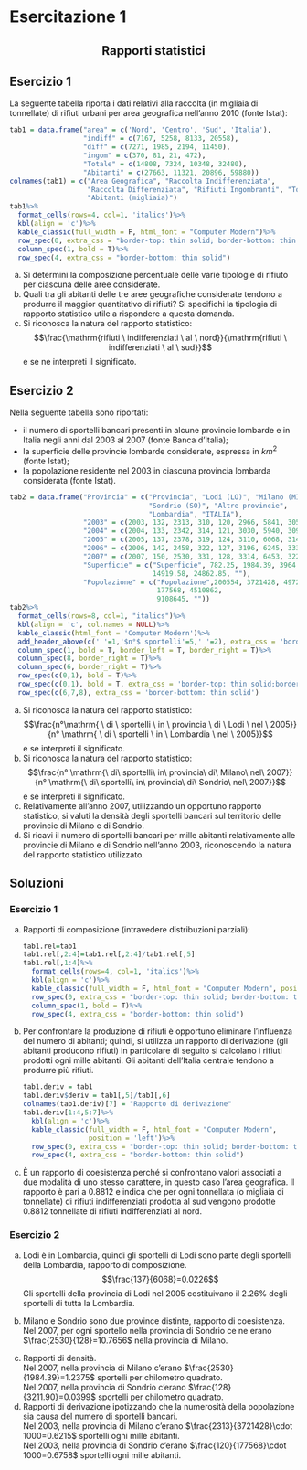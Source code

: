 # Esercitazione 1 

<center><h2>**Rapporti statistici**</h2></center>

## Esercizio 1

La seguente tabella riporta i dati relativi alla raccolta (in migliaia di tonnellate) di rifiuti urbani per area geografica nell'anno 2010 (fonte Istat):

```r
tab1 = data.frame("area" = c('Nord', 'Centro', 'Sud', 'Italia'),
                  "indiff" = c(7167, 5258, 8133, 20558),
                  "diff" = c(7271, 1985, 2194, 11450),
                  "ingom" = c(370, 81, 21, 472),
                  "Totale" = c(14808, 7324, 10348, 32480),
                  "Abitanti" = c(27663, 11321, 20896, 59880))
colnames(tab1) = c("Area Geografica", "Raccolta Indifferenziata", 
                   "Raccolta Differenziata", "Rifiuti Ingombranti", "Totale",
                   "Abitanti (migliaia)")
tab1%>%
  format_cells(rows=4, col=1, 'italics')%>%
  kbl(align = 'c')%>%
  kable_classic(full_width = F, html_font = "Computer Modern")%>%
  row_spec(0, extra_css = "border-top: thin solid; border-bottom: thin solid")%>%
  column_spec(1, bold = T)%>%
  row_spec(4, extra_css = "border-bottom: thin solid")
```

<ol type="a">
  <li> Si determini la composizione percentuale delle varie tipologie di rifiuto per ciascuna delle aree considerate.</li>
  <li> Quali tra gli abitanti delle tre aree geografiche considerate tendono a produrre il maggior quantitativo di rifiuti? Si specifichi la tipologia di rapporto statistico utile a rispondere a questa domanda.</li>
  <li>Si riconosca la natura del rapporto statistico: $$\frac{\mathrm{rifiuti \ indifferenziati \ al \ nord}}{\mathrm{rifiuti \ indifferenziati \ al \ sud}}$$ e se ne interpreti il significato. </li>
</ol>

## Esercizio 2

Nella seguente tabella sono riportati:

* il numero di sportelli bancari presenti in alcune provincie lombarde e in Italia negli anni dal 2003 al 2007 (fonte Banca d'Italia);
* la superficie delle provincie lombarde considerate, espressa in $km^2$ (fonte Istat);
* la popolazione residente nel 2003 in ciascuna provincia lombarda considerata (fonte Istat).

```r
tab2 = data.frame("Provincia" = c("Provincia", "Lodi (LO)", "Milano (MI)", "Pavia (PV)", 
                                  "Sondrio (SO)", "Altre provincie", 
                                  "Lombardia", "ITALIA"),
                  "2003" = c(2003, 132, 2313, 310, 120, 2966, 5841, 30502),
                  "2004" = c(2004, 133, 2342, 314, 121, 3030, 5940, 30946),
                  "2005" = c(2005, 137, 2378, 319, 124, 3110, 6068, 31498),
                  "2006" = c(2006, 142, 2458, 322, 127, 3196, 6245, 33333),
                  "2007" = c(2007, 150, 2530, 331, 128, 3314, 6453, 32225),
                  "Superficie" = c("Superficie", 782.25, 1984.39, 3964.73, 3211.30,
                                   14919.58, 24862.85, ""),
                  "Popolazione" = c("Popolazione",200554, 3721428, 497233, 
                                    177568, 4510862,
                                    9108645, ""))
tab2%>%
  format_cells(rows=8, col=1, "italics")%>%
  kbl(align = 'c', col.names = NULL)%>%
  kable_classic(html_font = 'Computer Modern')%>%
  add_header_above(c(' '=1,'$n°$ sportelli'=5,' '=2), extra_css = 'border-top: ')%>%
  column_spec(1, bold = T, border_left = T, border_right = T)%>%
  column_spec(8, border_right = T)%>%
  column_spec(6, border_right = T)%>%
  row_spec(c(0,1), bold = T)%>%
  row_spec(c(0,1), bold = T, extra_css = 'border-top: thin solid;border-bottom: thin solid')%>%
  row_spec(c(6,7,8), extra_css = 'border-bottom: thin solid')
```


<ol type="a">
  <li> 	Si riconosca la natura del rapporto statistico: $$\frac{n°\mathrm{ \ di \  sportelli \ in \ provincia \ di \ Lodi \ nel \ 2005}}{n° \mathrm{ \ di \ sportelli \ in \ Lombardia \ nel \ 2005}}$$ e se interpreti il significato.</li>
  <li> 	Si riconosca la natura del rapporto statistico: $$\frac{n° \mathrm{\ di\ sportelli\ in\ provincia\ di\ Milano\ nel\ 2007}}{n° \mathrm{\ di\ sportelli\ in\ provincia\ di\ Sondrio\ nel\ 2007}}$$ e se interpreti il significato.</li>
  <li> Relativamente all'anno 2007, utilizzando un opportuno rapporto statistico, si valuti la densità degli sportelli bancari sul territorio delle provincie di Milano e di Sondrio. </li>
  <li> Si ricavi il numero di sportelli bancari per mille abitanti relativamente alle provincie di Milano e di Sondrio nell'anno 2003, riconoscendo la natura del rapporto statistico utilizzato.</li>
</ol>

## Soluzioni {-}

### Esercizio 1 {-}

<ol type="a">
  <li> 	Rapporti di composizione (intravedere distribuzioni parziali): 
```r
tab1.rel=tab1
tab1.rel[,2:4]=tab1.rel[,2:4]/tab1.rel[,5]
tab1.rel[,1:4]%>%
  format_cells(rows=4, col=1, 'italics')%>%
  kbl(align = 'c')%>%
  kable_classic(full_width = F, html_font = "Computer Modern", position = 'left')%>%
  row_spec(0, extra_css = "border-top: thin solid; border-bottom: thin solid")%>%
  column_spec(1, bold = T)%>%
  row_spec(4, extra_css = "border-bottom: thin solid")
``` 
  </li>
  <li> Per confrontare la produzione di rifiuti è opportuno eliminare l’influenza del numero di abitanti; quindi, si utilizza un rapporto di derivazione (gli abitanti producono rifiuti) in particolare di seguito si calcolano i rifiuti prodotti ogni mille abitanti. Gli abitanti dell’Italia centrale tendono a produrre più rifiuti.
```r
tab1.deriv = tab1
tab1.deriv$deriv = tab1[,5]/tab1[,6]
colnames(tab1.deriv)[7] = "Rapporto di derivazione"
tab1.deriv[1:4,5:7]%>%
  kbl(align = 'c')%>%
  kable_classic(full_width = F, html_font = "Computer Modern", 
                position = 'left')%>%
  row_spec(0, extra_css = "border-top: thin solid; border-bottom: thin solid")%>%
  row_spec(4, extra_css = "border-bottom: thin solid")

```

  </li>
  <li>  È un rapporto di coesistenza perché si confrontano valori associati a due modalità di uno stesso carattere, in questo caso l’area geografica. Il rapporto è pari a $0.8812$ e indica che per ogni tonnellata (o migliaia di tonnellate) di rifiuti indifferenziati prodotta al sud vengono prodotte $0.8812$ tonnellate di rifiuti indifferenziati al nord.</li>
</ol>

### Esercizio 2 {-}

<ol type="a">
  <li> 	Lodi è in Lombardia, quindi gli sportelli di Lodi sono parte degli sportelli della Lombardia, rapporto di composizione. $$\frac{137}{6068}=0.0226$$ Gli sportelli della provincia di Lodi nel 2005 costituivano il $2.26\%$ degli sportelli di tutta la Lombardia.</li>
  <li>	Milano e Sondrio sono due province distinte, rapporto di coesistenza. Nel 2007, per ogni sportello nella provincia di Sondrio ce ne erano $\frac{2530}{128}=10.7656$ nella provincia di Milano.

</li>
  <li>Rapporti di densità. <br> 
  Nel 2007, nella provincia di Milano c’erano $\frac{2530}{1984.39}=1.2375$ sportelli per chilometro quadrato.<br>
  	Nel 2007, nella provincia di Sondrio c’erano $\frac{128}{3211.90}=0.0399$ sportelli per chilometro quadrato.
</li>
  <li> Rapporti di derivazione ipotizzando che la numerosità della popolazione sia causa del numero di sportelli bancari.<br>
  Nel 2003, nella provincia di Milano c’erano $\frac{2313}{3721428}\cdot 1000=0.6215$ sportelli ogni mille abitanti.<br>
  Nel 2003, nella provincia di Sondrio c’erano $\frac{120}{177568}\cdot 1000=0.6758$ sportelli ogni mille abitanti.
</li>
</ol>
